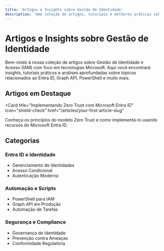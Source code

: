 ```yaml
---
title: 'Artigos e Insights sobre Gestão de Identidade'
description: 'Uma coleção de artigos, tutoriais e melhores práticas sobre IAM'
---
```


# Artigos e Insights sobre Gestão de Identidade

Bem-vindo à nossa coleção de artigos sobre Gestão de Identidade e Acesso (IAM) com foco em tecnologias Microsoft. Aqui você encontrará insights, tutoriais práticos e análises aprofundadas sobre tópicos relacionados ao Entra ID, Graph API, PowerShell e muito mais.

## Artigos em Destaque

<Card
  title="Implementando Zero Trust com Microsoft Entra ID"
  icon="shield-check"
  href="/articles/your-first-article-slug"
>
  Conheça os princípios do modelo Zero Trust e como implementá-lo usando recursos do Microsoft Entra ID.
</Card>

## Categorias

### Entra ID e Identidade

- Gerenciamento de Identidades
- Acesso Condicional
- Autenticação Moderna

### Automação e Scripts

- PowerShell para IAM
- Graph API em Produção
- Automação de Tarefas

### Segurança e Compliance

- Governança de Identidade
- Prevenção contra Ameaças
- Conformidade Regulatória 